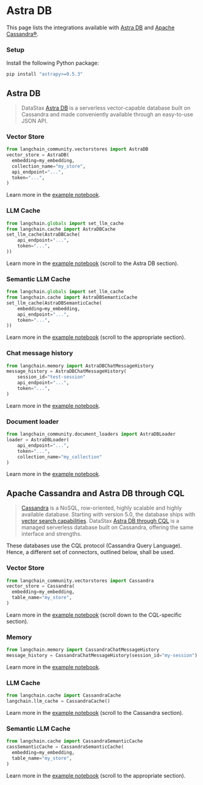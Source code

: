 # Astra DB

This page lists the integrations available with [Astra DB](https://docs.datastax.com/en/astra/home/astra.html) and [Apache Cassandra®](https://cassandra.apache.org/).

### Setup

Install the following Python package:

```bash
pip install "astrapy>=0.5.3"
```

## Astra DB

> DataStax [Astra DB](https://docs.datastax.com/en/astra/home/astra.html) is a serverless vector-capable database built on Cassandra and made conveniently available
> through an easy-to-use JSON API.

### Vector Store

```python
from langchain_community.vectorstores import AstraDB
vector_store = AstraDB(
  embedding=my_embedding,
  collection_name="my_store",
  api_endpoint="...",
  token="...",
)
```

Learn more in the [example notebook](/docs/integrations/vectorstores/astradb).

### LLM Cache

```python
from langchain.globals import set_llm_cache
from langchain.cache import AstraDBCache
set_llm_cache(AstraDBCache(
    api_endpoint="...",
    token="...",
))
```

Learn more in the [example notebook](/docs/integrations/llms/llm_caching) (scroll to the Astra DB section).


### Semantic LLM Cache

```python
from langchain.globals import set_llm_cache
from langchain.cache import AstraDBSemanticCache
set_llm_cache(AstraDBSemanticCache(
    embedding=my_embedding,
    api_endpoint="...",
    token="...",
))
```

Learn more in the [example notebook](/docs/integrations/llms/llm_caching) (scroll to the appropriate section).

### Chat message history

```python
from langchain.memory import AstraDBChatMessageHistory
message_history = AstraDBChatMessageHistory(
    session_id="test-session"
    api_endpoint="...",
    token="...",
)
```

Learn more in the [example notebook](/docs/integrations/memory/astradb_chat_message_history).

### Document loader

```python
from langchain_community.document_loaders import AstraDBLoader
loader = AstraDBLoader(
    api_endpoint="...",
    token="...",
    collection_name="my_collection"
)
```

Learn more in the [example notebook](/docs/integrations/document_loaders/astradb).


## Apache Cassandra and Astra DB through CQL

> [Cassandra](https://cassandra.apache.org/) is a NoSQL, row-oriented, highly scalable and highly available database.
> Starting with version 5.0, the database ships with [vector search capabilities](https://cassandra.apache.org/doc/trunk/cassandra/vector-search/overview.html).
> DataStax [Astra DB through CQL](https://docs.datastax.com/en/astra-serverless/docs/vector-search/quickstart.html) is a managed serverless database built on Cassandra, offering the same interface and strengths.

These databases use the CQL protocol (Cassandra Query Language).
Hence, a different set of connectors, outlined below, shall be used.

### Vector Store

```python
from langchain_community.vectorstores import Cassandra
vector_store = Cassandra(
  embedding=my_embedding,
  table_name="my_store",
)
```

Learn more in the [example notebook](/docs/integrations/vectorstores/astradb) (scroll down to the CQL-specific section).


### Memory

```python
from langchain.memory import CassandraChatMessageHistory
message_history = CassandraChatMessageHistory(session_id="my-session")
```

Learn more in the [example notebook](/docs/integrations/memory/cassandra_chat_message_history).


### LLM Cache

```python
from langchain.cache import CassandraCache
langchain.llm_cache = CassandraCache()
```

Learn more in the [example notebook](/docs/integrations/llms/llm_caching) (scroll to the Cassandra section).


### Semantic LLM Cache

```python
from langchain.cache import CassandraSemanticCache
cassSemanticCache = CassandraSemanticCache(
  embedding=my_embedding,
  table_name="my_store",
)
```

Learn more in the [example notebook](/docs/integrations/llms/llm_caching) (scroll to the appropriate section).
